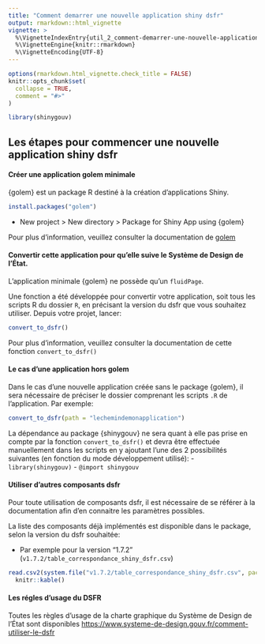 ```yaml
---
title: "Comment demarrer une nouvelle application shiny dsfr"
output: rmarkdown::html_vignette
vignette: >
  %\VignetteIndexEntry{util_2_comment-demarrer-une-nouvelle-application-shiny-dsfr}
  %\VignetteEngine{knitr::rmarkdown}
  %\VignetteEncoding{UTF-8}
---
```


```r
options(rmarkdown.html_vignette.check_title = FALSE)
knitr::opts_chunk$set(
  collapse = TRUE,
  comment = "#>"
)
```

```r
library(shinygouv)
```

<!-- WARNING - This vignette is generated by {fusen} from /dev/flat_new_app_dsfr.Rmd: do not edit by hand -->

## Les étapes pour commencer une nouvelle application shiny dsfr

#### Créer une application golem minimale

{golem} est un package R destiné à la création d'applications Shiny.


```r
install.packages("golem")
```

+  New project > New directory > Package for Shiny App using {golem} 

Pour plus d'information, veuillez consulter la documentation de [golem](https://thinkr-open.github.io/golem/articles/a_start.html)


#### Convertir cette application pour qu'elle suive le Système de Design de l'État.

L'application minimale {golem} ne possède qu'un `fluidPage`.

Une fonction a été développée pour convertir votre application, soit tous les scripts R du dossier `R`, en précisant la version du dsfr que vous souhaitez utiliser.
Depuis votre projet, lancer: 


```r
convert_to_dsfr()
```

Pour plus d'information, veuillez consulter la documentation de cette fonction `convert_to_dsfr()`



#### Le cas d'une application hors golem

Dans le cas d'une nouvelle application créée sans le package {golem}, il sera nécessaire de préciser le dossier comprenant les scripts `.R` de l'application.
Par exemple: 


```r
convert_to_dsfr(path = "lechemindemonapplication")
```

La dépendance au package {shinygouv} ne sera quant à elle pas prise en compte par la fonction `convert_to_dsfr()` et devra être effectuée manuellement dans les scripts en y ajoutant l'une des 2 possibilités suivantes (en fonction du mode développement utilisé):
- `library(shinygouv)`
- `@import shinygouv`


#### Utiliser d'autres composants dsfr

Pour toute utilisation de composants dsfr, il est nécessaire de se référer à la documentation afin d'en connaitre les paramètres possibles.

La liste des composants déjà implémentés est disponible dans le package, selon la version du dsfr souhaitée:

- Par exemple pour la version "1.7.2" (`v1.7.2/table_correspondance_shiny_dsfr.csv`)


```r
read.csv2(system.file("v1.7.2/table_correspondance_shiny_dsfr.csv", package = "shinygouv"))[,"composant_dsfr", drop = FALSE] %>% 
  knitr::kable()
```

#### Les régles d'usage du DSFR

Toutes les règles d'usage de la charte graphique du Système de Design de l'État sont disponibles [https://www.systeme-de-design.gouv.fr/comment-utiliser-le-dsfr](https://www.systeme-de-design.gouv.fr/comment-utiliser-le-dsfr)


